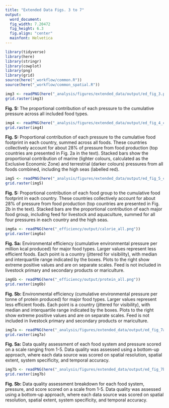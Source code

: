 ```yaml
---
title: "Extended Data Figs. 3 to 7"
output: 
  word_document:
  fig_width: 7.20472
  fig_height: 6.3
  fig.align: "center"
  mainfont: Helvetica
---
```


```r
library(tidyverse)
library(here)
library(stringr)
library(cowplot)
library(png)
library(grid)
source(here("_workflow/common.R"))
source(here("_workflow/common_spatial.R"))
```

```r
img3 <- readPNG(here("_analysis/figures/extended_data/output/ed_fig_3.png"))
grid.raster(img3)
```

**Fig. S:** The proportional contribution of each pressure to the cumulative pressure across all included food types. 

\newpage

```r
img4 <- readPNG(here("_analysis/figures/extended_data/output/ed_fig_4_circle_country.png"))
grid.raster(img4)
```

**Fig. S:** Proportional contribution of each pressure to the cumulative food footprint in each country, summed across all foods. These countries collectively account for about 28% of pressure from food production (top countries are presented in Fig. 2a in the text). Stacked bars show the proportional contribution of marine (lighter colours, calculated as the Exclusive Economic Zone) and terrestrial (darker colours) pressures from all foods combined, including the high seas (labelled red).  

\newpage
    
```r
img5 <- readPNG(here("_analysis/figures/extended_data/output/ed_fig_5_circle_foods.png"))
grid.raster(img5)
```

**Fig. S:** Proportional contribution of each food group to the cumulative food footprint in each country. These countries collectively account for about 28% of pressure from food production (top countries are presented in Fig. 2b in the text). Stacked bars are the proportional contribution of each major food group, including feed for livestock and aquaculture, summed for all four pressures in each country and the high seas.

\newpage
 
```r
img6a <- readPNG(here("_efficiency/output/calorie_all.png"))
grid.raster(img6a)
```

**Fig. Sa:** Environmental efficiency (cumulative environmental pressure per million kcal produced) for major food types. Larger values represent less efficient foods. Each point is a country (jittered for visibility), with median and interquartile range indicated by the boxes. Plots to the right show extreme positive values and are on separate scales. Feed is not included in livestock primary and secondary products or mariculture. 

\newpage

```r
img6b <- readPNG(here("_efficiency/output/protein_all.png"))
grid.raster(img6b)
```

**Fig. Sb:** Environmental efficiency (cumulative environmental pressure per tonne of protein produced) for major food types. Larger values represent less efficient foods. Each point is a country (jittered for visibility), with median and interquartile range indicated by the boxes. Plots to the right show extreme positive values and are on separate scales. Feed is not included in livestock primary and secondary products or mariculture.  

\newpage
 

```r
img7a <- readPNG(here("_analysis/figures/extended_data/output/ed_fig_7a_data_quality_assessment.png"))
grid.raster(img7a)
```

**Fig. Sa:** Data quality assessment of each food system and pressure scored on a scale ranging from 1-5. Data quality was assessed using a bottom-up approach, where each data source was scored on spatial resolution, spatial extent, system specificity, and temporal accuracy. 

\newpage


```r
img7b <- readPNG(here("_analysis/figures/extended_data/output/ed_fig_7b_data_quality_assessment_full.png"))
grid.raster(img7b)
```

**Fig. Sb:** Data quality assessment breakdown for each food system, pressure, and score 
scored on a scale from 1-5. Data quality was assessed using a bottom-up approach, 
where each data source was scored on spatial resolution, spatial extent,
system specificity, and temporal accuracy.  